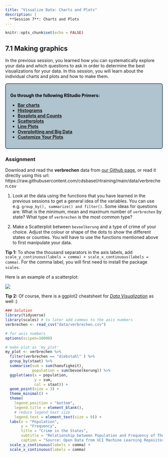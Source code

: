 ```yaml
---
title: "Visualize Data: Charts and Plots"
description: |
  **Session 7**: Charts and Plots
---
```


```r
knitr::opts_chunk$set(echo = FALSE)
```
<style>
  .blackbox {
    padding: 1em;
    background: #b0c4cf;
    color: black;
    border: 2px solid #455a64;
    border-radius: 7px;
  }
</style>

## 7.1 Making graphics

In the previous session, you learned how you can systematically explore your data and which questions to ask in order to determine the best visualizations for your data. In this session, you will learn about the individual charts and plots and how to make them.

:::: {.blackbox data-latex=""}
**Go through the following RStudio Primers:**

- [**Bar charts**](https://rstudio.cloud/learn/primers/3.2)
- [**Histograms**](https://rstudio.cloud/learn/primers/3.3) 
- [**Boxplots and Counts**](https://rstudio.cloud/learn/primers/3.4)
- [**Scatterplots**](https://rstudio.cloud/learn/primers/3.5)
- [**Line Plots**](https://rstudio.cloud/learn/primers/3.6)
- [**Overplotting and Big Data**](https://rstudio.cloud/learn/primers/3.7)
- [**Customize Your Plots**](https://rstudio.cloud/learn/primers/3.8)
::::

### Assignment

Download and read the **verbrechen** data from [our Github page](https://github.com/cdsbasel/rtraining/tree/main/data), or read it directly using this url: https://raw.githubusercontent.com/cdsbasel/rtraining/main/data/verbrechen.csv

  1. Look at the data using the functions that you have learned in the previous sessions to get a general idea of the variables. You can use e.g. `group_by(), summarize() and filter()`. Some ideas for questions are: What is the minimum, mean and maximum number of `verbrechen` by state? What type of `verbrechen` is the most common type?
  
  2. Make a Scatterplot between `bevoelkerung` and a type of crime of your choice. Adjust the colour or shape of the dots to show the different states or counties. You will have to use the functions mentioned above to first manipulate your data.
  
  **Tip 1:** To show the thousand separators in the axis labels, add `scale_y_continuous(labels = comma) + scale_x_continuous(labels = comma)`. For the comma label, you will first need to install the package `scales`.
  
Here is an example of a scatterplot:
  
![](resources/session7/crime_in_the_states.png)

**Tip 2:** Of course, there is a ggplot2 cheatsheet for [*Data Visualization*](resources/session7/data-visualization-2.1.pdf) as well :)


```r
### Solution
library(tidyverse)
library(scales) # to later add commas to the axis numbers
verbrechen <- read_csv("data/verbrechen.csv")

# for axis numbers
options(scipen=10000)

# make plot as 'my_plot'
my_plot <- verbrechen %>%
  filter(verbrechen == "diebstahl" ) %>%
  group_by(staat) %>%
  summarise(sum = sum(haeufigkeit),
            population = sum(bevoelkerung)) %>%
  ggplot(aes(x = population, 
             y = sum, 
             col = staat)) +
  geom_point(size = 3) +
  theme_minimal() +
  theme(
    legend.position = "bottom",
    legend.title = element_blank(),
    # reduce legend text size
    legend.text = element_text(size = 9)) +
  labs(x = "Population",
       y = "Frequency",
       title = "Crime in the States",
       subtitle = "Relationship between Population and Frequency of Theft by State",
       caption = "Source: Open Data from UCI Machine Learning Repository") +
  scale_y_continuous(labels = comma) +
  scale_x_continuous(labels = comma)
```

